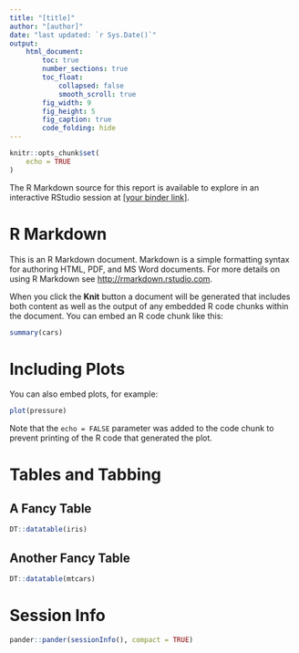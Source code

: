 ```yaml
---
title: "[title]"
author: "[author]"
date: "last updated: `r Sys.Date()`"
output: 
    html_document:
        toc: true
        number_sections: true
        toc_float:
            collapsed: false
            smooth_scroll: true
        fig_width: 9
        fig_height: 5
        fig_caption: true
        code_folding: hide
---
```


```r
knitr::opts_chunk$set(
    echo = TRUE
)
```

The R Markdown source for this report is available to explore in an interactive 
RStudio session at [[your binder link]](https://mybinder.org/v2/gh/kkmann/quick-and-not-dirty-report/HEAD?urlpath=rstudio).


# R Markdown

This is an R Markdown document. Markdown is a simple formatting syntax for authoring HTML, PDF, and MS Word documents. For more details on using R Markdown see <http://rmarkdown.rstudio.com>.

When you click the **Knit** button a document will be generated that includes both content as well as the output of any embedded R code chunks within the document. You can embed an R code chunk like this:

```r
summary(cars)
```

# Including Plots

You can also embed plots, for example:

```r
plot(pressure)
```

Note that the `echo = FALSE` parameter was added to the code chunk to prevent printing of the R code that generated the plot.

# Tables and Tabbing {.tabset}

## A Fancy Table

```r
DT::datatable(iris)
```

## Another Fancy Table

```r
DT::datatable(mtcars)
```



# Session Info

```r
pander::pander(sessionInfo(), compact = TRUE)
```
